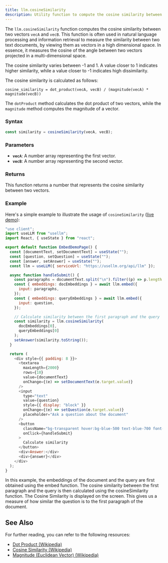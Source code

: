 ```yaml
---
title: llm.cosineSimilarity
description: Utility function to compute the cosine similarity between two vectors
---
```


The `llm.cosineSimilarity` function computes the cosine similarity between two vectors `vecA` and `vecB`.
This function is often used in natural language processing and information retrieval to measure the similarity
between two text documents, by viewing them as vectors in a high dimensional space.
In essence, it measures the cosine of the angle between two vectors projected in a multi-dimensional space.

The cosine similarity varies between -1 and 1. A value closer to 1 indicates higher similarity,
while a value closer to -1 indicates high dissimilarity.

The cosine similarity is calculated as follows:

```plaintext
cosine_similarity = dot_product(vecA, vecB) / (magnitude(vecA) * magnitude(vecB))
```

The `dotProduct` method calculates the dot product of two vectors, while the `magnitude` method computes the magnitude of a vector.

### Syntax

```javascript
const similarity = cosineSimilarity(vecA, vecB);
```

### Parameters

- **`vecA`**: A number array representing the first vector.
- **`vecB`**: A number array representing the second vector.

### Returns

This function returns a number that represents the cosine similarity between two vectors.

### Example

Here's a simple example to illustrate the usage of `cosineSimilarity` ([live demo](https://usellm.org/demo/cosine-similarity)):

```javascript
"use client";
import useLLM from "usellm";
import React, { useState } from "react";

export default function EmbedDemoPage() {
  const [documentText, setDocumentText] = useState("");
  const [question, setQuestion] = useState("");
  const [answer, setAnswer] = useState("");
  const llm = useLLM({ serviceUrl: "https://usellm.org/api/llm" });

  async function handleSubmit() {
    const paragraphs = documentText.split("\n").filter((p) => p.length > 0);
    const { embeddings: docEmbeddings } = await llm.embed({
      input: paragraphs,
    });
    const { embeddings: queryEmbeddings } = await llm.embed({
      input: question,
    });

    // Calculate similarity between the first paragraph and the query
    const similarity = llm.cosineSimilarity(
      docEmbeddings[0],
      queryEmbeddings[0]
    );
    setAnswer(similarity.toString());
  }

  return (
    <div style={{ padding: 8 }}>
      <textarea
        maxLength={2000}
        rows={10}
        value={documentText}
        onChange={(e) => setDocumentText(e.target.value)}
      />
      <input
        type="text"
        value={question}
        style={{ display: "block" }}
        onChange={(e) => setQuestion(e.target.value)}
        placeholder="Ask a question about the document"
      />
      <button
        className="bg-transparent hover:bg-blue-500 text-blue-700 font-semibold hover:text-white py-2 px-4 border border-blue-500 hover:border-transparent rounded"
        onClick={handleSubmit}
      >
        Calculate similarity
      </button>
      <div>Answer:</div>
      <div>{answer}</div>
    </div>
  );
}
```

In this example, the embeddings of the document and the query are first obtained using the embed function.
The cosine similarity between the first paragraph and the query is then calculated using the cosineSimilarity
function. The Cosine Similarity is displayed on the screen. This gives us a measure of how similar the question is to the
first paragraph of the document.

## See Also

For further reading, you can refer to the following resources:

- [Dot Product (Wikipedia)](https://en.wikipedia.org/wiki/Dot_product)
- [Cosine Similarity (Wikipedia)](https://en.wikipedia.org/wiki/Cosine_similarity)
- [Magnitude (Euclidean Vector) (Wikipedia)](https://en.wikipedia.org/wiki/Euclidean_vector#Length)
